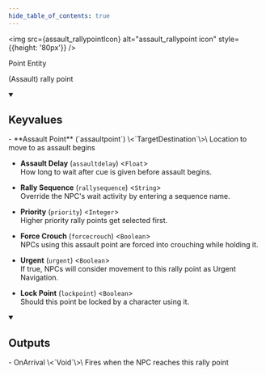 ```yaml
---
hide_table_of_contents: true
---
```


<!---
!!!!!!
THIS PAGE IS AUTOGENERATED FROM GAME FGD DEFINITIONS!
DO NOT EDIT MANUALLY!
!!!!!!

In order to make edits, you can make an annotation file in /fgd_dump_overrides
-->



<img src={assault_rallypointIcon} alt="assault_rallypoint icon" style={{height: '80px'}} />

Point Entity

(Assault) rally point

<details open>
<summary><h2>Keyvalues</h2></summary>
- **Assault Point** (`assaultpoint`) \<`TargetDestination`\>\
Location to move to as assault begins

- **Assault Delay** (`assaultdelay`) \<`Float`\>\
How long to wait after cue is given before assault begins.

- **Rally Sequence** (`rallysequence`) \<`String`\>\
Override the NPC's wait activity by entering a sequence name.

- **Priority** (`priority`) \<`Integer`\>\
Higher priority rally points get selected first.

- **Force Crouch** (`forcecrouch`) \<`Boolean`\>\
NPCs using this assault point are forced into crouching while holding it.

- **Urgent** (`urgent`) \<`Boolean`\>\
If true, NPCs will consider movement to this rally point as Urgent Navigation.

- **Lock Point** (`lockpoint`) \<`Boolean`\>\
Should this point be locked by a character using it.


 </details>

<details open>
<summary><h2>Outputs</h2></summary>
- OnArrival \<`Void`\>\
Fires when the NPC reaches this rally point


 </details>